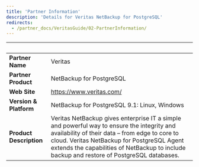 ```yaml
---
title: 'Partner Information'
description: 'Details for Veritas NetBackup for PostgreSQL'
redirects:
  - /partner_docs/VeritasGuide/02-PartnerInformation/
---
```

| &nbsp;     | &nbsp; |
| ----------- | ----------- |
| **Partner Name**      |  Veritas     |
| **Partner Product**   |   NetBackup for PostgreSQL    |
| **Web Site**      |   https://www.veritas.com/   |
| **Version & Platform**   |   NetBackup for PostgreSQL 9.1: Linux, Windows     |
| **Product Description**      |  Veritas NetBackup gives enterprise IT a simple and powerful way to ensure the integrity and availability of their data – from edge to core to cloud. Veritas NetBackup for PostgreSQL Agent extends the capabilities of NetBackup to include backup and restore of PostgreSQL databases.     |
